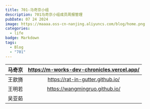 ```yaml
---
title: 701-马奇京小组
description: 701马奇京小组成员周报管理
pubDate: 07 24 2024
image: https://maaaa.oss-cn-nanjing.aliyuncs.com/blog/home.png
categories:
  - life
badge: Markdown
tags:
  - Blog
  - "701"
---
```






| 马奇京 | https://m-works-dev-chronicles.vercel.app/ |
| ------ | :----------------------------------------: |
| 王歆旖 |      https://rat-in-gutter.github.io/      |
| 王明若 |       https://wangmingruo.github.io/       |
| 吴亚茹 |                                            |


